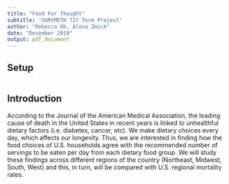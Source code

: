 ```yaml
---
title: "Food For Thought"
subtitle: 'SURVMETH 727 Term Project'
author: "Rebecca Oh, Alexa Zmich"
date: "December 2019"
output: pdf_document
---
```


## Setup
```r

```

## Introduction

According to the  Journal of the American Medical Association, the leading cause of death in the United States in recent years is linked to unhealthful dietary factors (i.e. diabetes, cancer, etc). We make dietary choices every day, which affects our longevity. Thus, we are interested in finding how the food choices of U.S. households agree with the recommended number of servings to be eaten per day from each dietary food group. We will study these findings across different regions of the country (Northeast, Midwest, South, West) and this, in turn, will be compared with U.S. regional mortality rates.